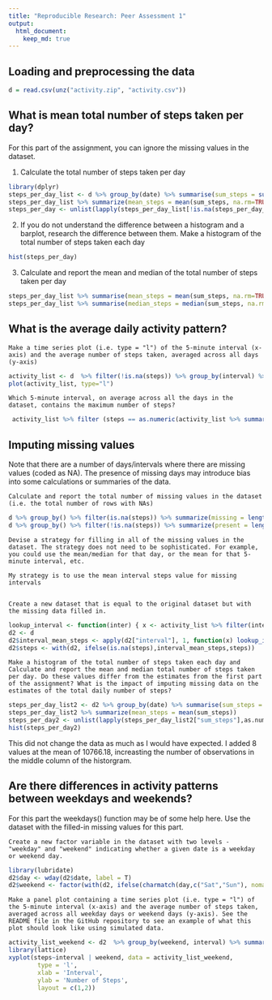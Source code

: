 ---
title: "Reproducible Research: Peer Assessment 1"
output: 
  html_document:
    keep_md: true
---


## Loading and preprocessing the data

```{r}
d = read.csv(unz("activity.zip", "activity.csv"))
```


## What is mean total number of steps taken per day?

For this part of the assignment, you can ignore the missing values in the dataset.

1. Calculate the total number of steps taken per day

```{r}
library(dplyr)
steps_per_day_list <- d %>% group_by(date) %>% summarise(sum_steps = sum(steps))
steps_per_day_list %>% summarize(mean_steps = mean(sum_steps, na.rm=TRUE))
steps_per_day <- unlist(lapply(steps_per_day_list[!is.na(steps_per_day_list["sum_steps"]),"sum_steps"],as.numeric))
```

2. If you do not understand the difference between a histogram and a barplot, research the difference between them. Make a histogram of the total number of steps taken each day

```{r}
hist(steps_per_day)
```

3. Calculate and report the mean and median of the total number of steps taken per day

```{r}
steps_per_day_list %>% summarise(mean_steps = mean(sum_steps, na.rm=TRUE))
steps_per_day_list %>% summarise(median_steps = median(sum_steps, na.rm=TRUE))
```

## What is the average daily activity pattern?

    Make a time series plot (i.e. type = "l") of the 5-minute interval (x-axis) and the average number of steps taken, averaged across all days (y-axis)

```{r}
activity_list <- d  %>% filter(!is.na(steps)) %>% group_by(interval) %>% summarize ( steps = mean(steps))
plot(activity_list, type="l")
```

    Which 5-minute interval, on average across all the days in the dataset, contains the maximum number of steps?

```{r}
 activity_list %>% filter (steps == as.numeric(activity_list %>% summarize(max = max(steps))))
````

## Imputing missing values

Note that there are a number of days/intervals where there are missing values (coded as NA). The presence of missing days may introduce bias into some calculations or summaries of the data.

    Calculate and report the total number of missing values in the dataset (i.e. the total number of rows with NAs)

```{r}
d %>% group_by() %>% filter(is.na(steps)) %>% summarize(missing = length(steps))
d %>% group_by() %>% filter(!is.na(steps)) %>% summarize(present = length(steps))
```

    Devise a strategy for filling in all of the missing values in the dataset. The strategy does not need to be sophisticated. For example, you could use the mean/median for that day, or the mean for that 5-minute interval, etc.
    
    My strategy is to use the mean interval steps value for missing intervals


    Create a new dataset that is equal to the original dataset but with the missing data filled in.

```{r}
lookup_interval <- function(inter) { x <- activity_list %>% filter(interval == inter); unlist(x["steps"]) }
d2 <- d
d2$interval_mean_steps <- apply(d2["interval"], 1, function(x) lookup_interval(x["interval"]))
d2$steps <- with(d2, ifelse(is.na(steps),interval_mean_steps,steps))
```

    Make a histogram of the total number of steps taken each day and Calculate and report the mean and median total number of steps taken per day. Do these values differ from the estimates from the first part of the assignment? What is the impact of imputing missing data on the estimates of the total daily number of steps?


```{r}
steps_per_day_list2 <- d2 %>% group_by(date) %>% summarise(sum_steps = sum(steps))
steps_per_day_list2 %>% summarize(mean_steps = mean(sum_steps))
steps_per_day2 <- unlist(lapply(steps_per_day_list2["sum_steps"],as.numeric))
hist(steps_per_day2)
```

This did not change the data as much as I would have expected.  I added 8 values at the mean of 10766.18, increasting the number of observations in the middle column of the historgram.

## Are there differences in activity patterns between weekdays and weekends?

For this part the weekdays() function may be of some help here. Use the dataset with the filled-in missing values for this part.

    Create a new factor variable in the dataset with two levels - "weekday" and "weekend" indicating whether a given date is a weekday or weekend day.


```{r}
library(lubridate)
d2$day <- wday(d2$date, label = T)
d2$weekend <- factor(with(d2, ifelse(charmatch(day,c("Sat","Sun"), nomatch=FALSE), "Weekend", "Weekday")))
```


    Make a panel plot containing a time series plot (i.e. type = "l") of the 5-minute interval (x-axis) and the average number of steps taken, averaged across all weekday days or weekend days (y-axis). See the README file in the GitHub repository to see an example of what this plot should look like using simulated data.

```{r}
activity_list_weekend <- d2  %>% group_by(weekend, interval) %>% summarize ( steps = mean(steps))
library(lattice)
xyplot(steps~interval | weekend, data = activity_list_weekend,
        type = 'l',
        xlab = 'Interval',
        ylab = 'Number of Steps',
        layout = c(1,2))

```
